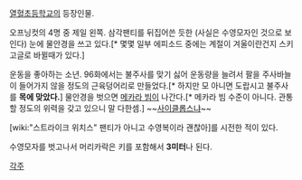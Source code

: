 [[열혈초등학교]]의 등장인물.

오프닝컷의 4명 중 제일 왼쪽. 삼각팬티를 뒤집어쓴 듯한 (사실은 수영모자인 것으로 보인다) 눈에 물안경을 쓰고 있다.[* 몇몇 일부 에피소드 중에는 계절이 겨울이란건지 스키 고글로 바뀔때가 있다.]

운동을 좋아하는 소년. 96화에서는 불주사를 맞기 싫어 운동량을 늘려서 팔을 주사바늘이 들어가지 않을 정도의 근육덩어리로 만들었다.[* 하지만 모 아니면 도랍시고 불주사를 '''목에 맞았다.''']
물안경을 벗으면 [[메카라 빔]]이 나간다.[* 메카라 빔 수준이 아니다. 관통할 정도의 위력을 갖고 있으니 말 다한셈.] ~~[[사이클롭스(마블 코믹스)|사이클롭스]]냐~~

[wiki:"스트라이크 위치스" 팬티가 아니고 수영복이라 괜찮아]를 시전한 적이 있다.

수영모자를 벗고나서 머리카락은 키를 포함해서 '''3미터'''나 된다.

[[각주]]
